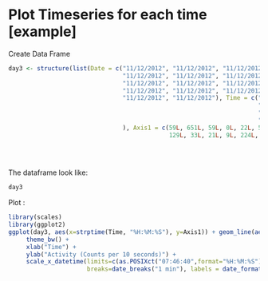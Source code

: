 Plot Timeseries for each time [example]
========================================================
Create Data Frame

```{r}
day3 <- structure(list(Date = c("11/12/2012", "11/12/2012", "11/12/2012", 
                                "11/12/2012", "11/12/2012", "11/12/2012", "11/12/2012", "11/12/2012", 
                                "11/12/2012", "11/12/2012", "11/12/2012", "11/12/2012", "11/12/2012", 
                                "11/12/2012", "11/12/2012", "11/12/2012", "11/12/2012", "11/12/2012", 
                                "11/12/2012", "11/12/2012"), Time = c("07:46:10", "07:46:20", 
                                                                      "07:46:30", "07:46:40", "07:46:50", "07:47:00", "07:47:10", "07:47:20", 
                                                                      "07:47:30", "07:47:40", "07:47:50", "07:48:00", "07:48:10", "07:48:20", 
                                                                      "07:48:30", "07:48:40", "07:48:50", "07:49:00", "07:49:10", "07:49:20"
                                ), Axis1 = c(59L, 651L, 59L, 0L, 22L, 50L, 0L, 0L, 114L, 899L, 
                                             129L, 33L, 21L, 9L, 224L, 135L, 266L, 16L, 59L, 126L), Steps = c(1L, 
                                                                                                              2L, 1L, 0L, 2L, 1L, 0L, 0L, 5L, 15L, 6L, 2L, 2L, 0L, 8L, 5L, 
                                                                                                              16L, 1L, 3L, 8L)), .Names = c("Date", "Time", "Axis1", "Steps"
                                                                                                              ), row.names = 52838:52857, class = "data.frame")

```

The dataframe look like:

```{r}
day3
```
Plot :

```{r}

library(scales)
library(ggplot2)
ggplot(day3, aes(x=strptime(Time, "%H:%M:%S"), y=Axis1)) + geom_line(aes(group = 1)) +
     theme_bw() +
     xlab("Time") + 
     ylab("Activity (Counts per 10 seconds)") +
     scale_x_datetime(limits=c(as.POSIXct("07:46:40",format="%H:%M:%S"),as.POSIXct("07:49:00",format="%H:%M:%S")),
                      breaks=date_breaks("1 min"), labels = date_format("%H:%M"))
```
